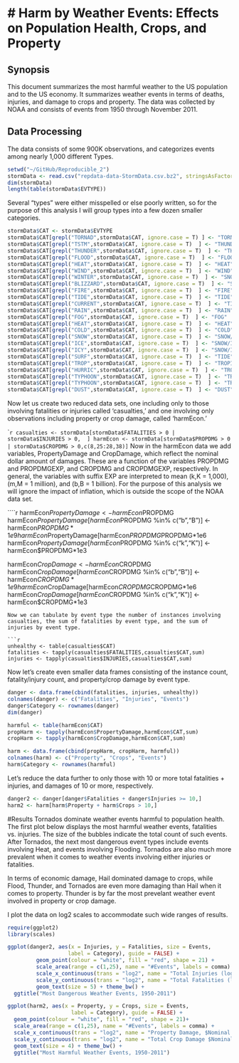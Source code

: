 # Harm by Weather Events: Effects on Population Health, Crops, and Property
========================================
## Synopsis
This document summarizes the most harmful weather to the US population and to the US economy. It summarizes weather events in terms of deaths, injuries, and damage to crops and property. The data was collected by NOAA and consists of events from 1950 through November 2011. 

## Data Processing
The data consists of some 900K observations, and categorizes events among nearly 1,000 different Types.
```r
setwd("~/GitHub/Reproducible_2")
stormData <- read.csv("repdata-data-StormData.csv.bz2", stringsAsFactors = FALSE)
dim(stormData)
length(table(stormData$EVTYPE))
```
Several "types" were either misspelled or else poorly written, so for the purpose of this analysis I will group types into a few dozen smaller categories.
```r
stormData$CAT <- stormData$EVTYPE
stormData$CAT[grepl("TORNAD",stormData$CAT, ignore.case = T) ] <- "TORNADO"
stormData$CAT[grepl("TSTM",stormData$CAT, ignore.case = T)  ] <- "THUNDER"
stormData$CAT[grepl("THUNDER",stormData$CAT, ignore.case = T)  ] <- "THUNDER"
stormData$CAT[grepl("FLOOD",stormData$CAT, ignore.case = T)  ] <- "FLOOD"
stormData$CAT[grepl("HEAT",stormData$CAT, ignore.case = T)  ] <- "HEAT"
stormData$CAT[grepl("WIND",stormData$CAT, ignore.case = T)  ] <- "WIND"
stormData$CAT[grepl("WINTER",stormData$CAT, ignore.case = T)  ] <- "SNOW"
stormData$CAT[grepl("BLIZZARD",stormData$CAT, ignore.case = T)  ] <- "SNOW"
stormData$CAT[grepl("FIRE",stormData$CAT, ignore.case = T)  ] <- "FIRE"
stormData$CAT[grepl("TIDE",stormData$CAT, ignore.case = T)  ] <- "TIDE"
stormData$CAT[grepl("CURRENT",stormData$CAT, ignore.case = T)  ] <- "TIDE"
stormData$CAT[grepl("RAIN",stormData$CAT, ignore.case = T)  ] <- "RAIN"
stormData$CAT[grepl("FOG",stormData$CAT, ignore.case = T)  ] <- "FOG"
stormData$CAT[grepl("HEAT",stormData$CAT, ignore.case = T)  ] <- "HEAT"
stormData$CAT[grepl("COLD",stormData$CAT, ignore.case = T)  ] <- "COLD"
stormData$CAT[grepl("SNOW",stormData$CAT, ignore.case = T)  ] <- "SNOW/ICE"
stormData$CAT[grepl("ICE",stormData$CAT, ignore.case = T)  ] <- "SNOW/ICE"
stormData$CAT[grepl("ICY",stormData$CAT, ignore.case = T)  ] <- "SNOW/ICE"
stormData$CAT[grepl("SURF",stormData$CAT, ignore.case = T)  ] <- "TIDE"
stormData$CAT[grepl("TROP",stormData$CAT, ignore.case = T)  ] <- "TROPICAL_STORM"
stormData$CAT[grepl("HURRIC",stormData$CAT, ignore.case = T)  ] <- "TROPICAL_STORM"
stormData$CAT[grepl("TYPHOON",stormData$CAT, ignore.case = T)  ] <- "TROPICAL_STORM"
stormData$CAT[grepl("TYPHOON",stormData$CAT, ignore.case = T)  ] <- "TROPICAL_STORM"
stormData$CAT[grepl("DUST",stormData$CAT, ignore.case = T)  ] <- "DUST"
```
Now let us create two reduced data sets, one including only to those involving fatalities or injuries called 'casualties,' and one involving only observations including property or crop damage, called 'harmEcon.'

````r
casualties <- stormData[stormData$FATALITIES > 0 | stormData$INJURIES > 0,  ]
harmEcon <- stormData[stormData$PROPDMG > 0 | stormData$CROPDMG > 0,c(8,25:28,38)]
```
Now in the harmEcon data we add variables, PropertyDamage and CropDamage, which reflect the nominal dollar amount of damages. These are a function of the variables PROPDMG and PROPDMGEXP, and CROPDMG and CROPDMGEXP, respectively. In general, the variables with suffix EXP are interpreted to mean (k,K = 1,000), (m,M = 1 million), and (b,B = 1 billion). For the purpose of this analysis we will ignore the impact of inflation, which is outside the scope of the NOAA data set.


````r
harmEcon$PropertyDamage <- harmEcon$PROPDMG
harmEcon$PropertyDamage[harmEcon$PROPDMG %in% c("b","B")] <- harmEcon$PROPDMG*1e9
harmEcon$PropertyDamage[harmEcon$PROPDMG %in% c("m","M")] <- harmEcon$PROPDMG*1e6
harmEcon$PropertyDamage[harmEcon$PROPDMG %in% c("k","K")] <- harmEcon$PROPDMG*1e3

harmEcon$CropDamage <- harmEcon$CROPDMG
harmEcon$CropDamage[harmEcon$CROPDMG %in% c("b","B")] <- harmEcon$CROPDMG*1e9
harmEcon$CropDamage[harmEcon$CROPDMG %in% c("m","M")] <- harmEcon$CROPDMG*1e6
harmEcon$CropDamage[harmEcon$CROPDMG %in% c("k","K")] <- harmEcon$CROPDMG*1e3

```
Now we can tabulate by event type the number of instances involving casualties, the sum of fatalities by event type, and the sum of injuries by event type.

```r
unhealthy <- table(casualties$CAT)
fatalities <- tapply(casualties$FATALITIES,casualties$CAT,sum)
injuries <- tapply(casualties$INJURIES,casualties$CAT,sum)
```
Now let's create even smaller data frames consisting of the instance count, fatality/injury count, and property/crop damage by event type.

```r
danger <- data.frame(cbind(fatalities, injuries, unhealthy))
colnames(danger) <- c("Fatalities", "Injuries", "Events")
danger$Category <- rownames(danger)
dim(danger)

harmful <- table(harmEcon$CAT)
propHarm <- tapply(harmEcon$PropertyDamage,harmEcon$CAT,sum)
cropHarm <- tapply(harmEcon$CropDamage,harmEcon$CAT,sum)

harm <- data.frame(cbind(propHarm, cropHarm, harmful))
colnames(harm) <- c("Property", "Crops", "Events")
harm$Category <- rownames(harmful)

```
Let's reduce the data further to only those with 10 or more total fatalities + injuries, and damages of 10 or more, respectively. 

```r
danger2 <- danger[danger$Fatalities + danger$Injuries >= 10,]
harm2 <- harm[harm$Property + harm$Crops > 10,]
```

#Results
Tornados dominate weather events harmful to population health. The first plot below displays the most harmful weather events, fatalities vs. injuries. The size of the bubbles indicate the total count of such events. After Tornados, the next most dangerous event types include events involving Heat, and events involving Flooding. Tornados are also much more prevalent when it comes to weather events involving either injuries or fatalities.

In terms of economic damage, Hail dominated damage to crops, while Flood, Thunder, and Tornados are even more damaging than Hail when it comes to property. Thunder is by far the most prevelant weather event involved in property or crop damage.

I plot the data on log2 scales to accommodate such wide ranges of results.

```r
require(ggplot2)
library(scales)

ggplot(danger2, aes(x = Injuries, y = Fatalities, size = Events, 
                   label = Category), guide = FALSE) + 
         geom_point(colour = "white", fill = "red", shape = 21) + 
         scale_area(range = c(1,25), name = "#Events", labels = comma) + 
         scale_x_continuous(trans = "log2", name = "Total Injuries (log2 scale)", limits = c(32, 2^17), labels = comma) +
         scale_y_continuous(trans = "log2", name = "Total Fatalities (log2 scale)", limits = c(32, 2^15), labels = comma) + 
         geom_text(size = 5) + theme_bw() + 
  ggtitle("Most Dangerous Weather Events, 1950-2011")

ggplot(harm2, aes(x = Property, y = Crops, size = Events, 
                    label = Category), guide = FALSE) + 
  geom_point(colour = "white", fill = "red", shape = 21)+ 
  scale_area(range = c(1,25), name = "#Events", labels = comma) +  
  scale_x_continuous(trans = "log2", name = "Property Damage, $Nominal (log2 scale)", limits = c(2, 2^22), labels = comma) +
  scale_y_continuous(trans = "log2", name = "Total Crop Damage $Nominal (log2 scale)", limits = c(2, 2^20), labels = comma) + 
  geom_text(size = 4) + theme_bw() +
  ggtitle("Most Harmful Weather Events, 1950-2011")

```

